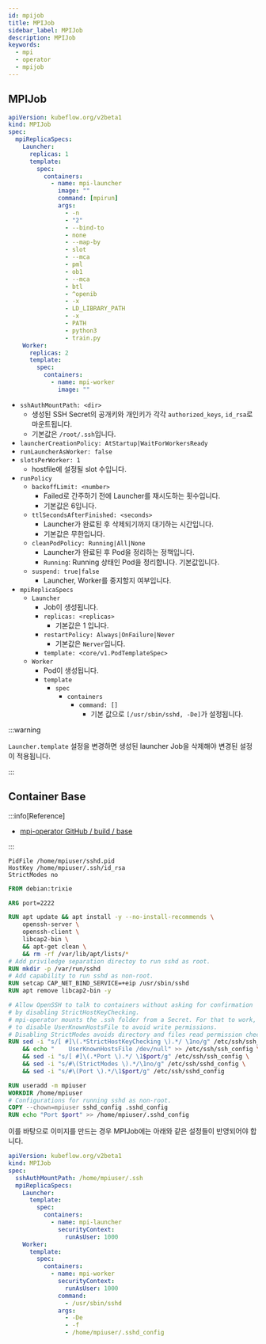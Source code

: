 ```yaml
---
id: mpijob
title: MPIJob
sidebar_label: MPIJob
description: MPIJob
keywords:
  - mpi
  - operator
  - mpijob
---
```


## MPIJob

```yaml
apiVersion: kubeflow.org/v2beta1
kind: MPIJob
spec:
  mpiReplicaSpecs:
    Launcher:
      replicas: 1
      template:
        spec:
          containers:
            - name: mpi-launcher
              image: ""
              command: [mpirun]
              args:
                - -n
                - "2"
                - --bind-to
                - none
                - --map-by
                - slot
                - --mca
                - pml
                - ob1
                - --mca
                - btl
                - ^openib
                - -x
                - LD_LIBRARY_PATH
                - -x
                - PATH
                - python3
                - train.py
    Worker:
      replicas: 2
      template:
        spec:
          containers:
            - name: mpi-worker
              image: ""
```

- `sshAuthMountPath: <dir>`
  - 생성된 SSH Secret의 공개키와 개인키가 각각 `authorized_keys`, `id_rsa`로 마운트됩니다.
  - 기본값은 `/root/.ssh`입니다.
- `launcherCreationPolicy: AtStartup|WaitForWorkersReady`
- `runLauncherAsWorker: false`
- `slotsPerWorker: 1`
  - hostfile에 설정될 slot 수입니다.
- `runPolicy`
  - `backoffLimit: <number>`
    - Failed로 간주하기 전에 Launcher를 재시도하는 횟수입니다.
    - 기본값은 6입니다.
  - `ttlSecondsAfterFinished: <seconds>`
    - Launcher가 완료된 후 삭제되기까지 대기하는 시간입니다.
    - 기본값은 무한입니다.
  - `cleanPodPolicy: Running|All|None`
    - Launcher가 완료된 후 Pod을 정리하는 정책입니다.
    - `Running`: Running 상태인 Pod을 정리합니다. 기본값입니다.
  - `suspend: true|false`
    - Launcher, Worker를 중지할지 여부입니다.
- `mpiReplicaSpecs`
  - `Launcher`
    - Job이 생성됩니다.
    - `replicas: <replicas>`
      - 기본값은 1 입니다.
    - `restartPolicy: Always|OnFailure|Never`
      - 기본값은 `Nerver`입니다.
    - `template: <core/v1.PodTemplateSpec>`
  - `Worker`
    - Pod이 생성됩니다.
    - `template`
      - `spec`
        - `containers`
          - `command: []`
            - 기본 값으로 `[/usr/sbin/sshd, -De]`가 설정됩니다.

:::warning

`Launcher.template` 설정을 변경하면 생성된 launcher Job을 삭제해야 변경된 설정이 적용됩니다.

:::

## Container Base

:::info[Reference]

- [mpi-operator GitHub / build / base ](https://github.com/kubeflow/mpi-operator/tree/master/build/base)

:::

```shell title="build/base/sshd_config"
PidFile /home/mpiuser/sshd.pid
HostKey /home/mpiuser/.ssh/id_rsa
StrictModes no
```

```dockerfile title="build/base/Dockerfile"
FROM debian:trixie

ARG port=2222

RUN apt update && apt install -y --no-install-recommends \
    openssh-server \
    openssh-client \
    libcap2-bin \
    && apt-get clean \
    && rm -rf /var/lib/apt/lists/*
# Add priviledge separation directoy to run sshd as root.
RUN mkdir -p /var/run/sshd
# Add capability to run sshd as non-root.
RUN setcap CAP_NET_BIND_SERVICE=+eip /usr/sbin/sshd
RUN apt remove libcap2-bin -y

# Allow OpenSSH to talk to containers without asking for confirmation
# by disabling StrictHostKeyChecking.
# mpi-operator mounts the .ssh folder from a Secret. For that to work, we need
# to disable UserKnownHostsFile to avoid write permissions.
# Disabling StrictModes avoids directory and files read permission checks.
RUN sed -i "s/[ #]\(.*StrictHostKeyChecking \).*/ \1no/g" /etc/ssh/ssh_config \
    && echo "    UserKnownHostsFile /dev/null" >> /etc/ssh/ssh_config \
    && sed -i "s/[ #]\(.*Port \).*/ \1$port/g" /etc/ssh/ssh_config \
    && sed -i "s/#\(StrictModes \).*/\1no/g" /etc/ssh/sshd_config \
    && sed -i "s/#\(Port \).*/\1$port/g" /etc/ssh/sshd_config

RUN useradd -m mpiuser
WORKDIR /home/mpiuser
# Configurations for running sshd as non-root.
COPY --chown=mpiuser sshd_config .sshd_config
RUN echo "Port $port" >> /home/mpiuser/.sshd_config
```

이를 바탕으로 이미지를 만드는 경우 MPIJob에는 아래와 같은 설정들이 반영되어야 합니다.

```yaml
apiVersion: kubeflow.org/v2beta1
kind: MPIJob
spec:
  sshAuthMountPath: /home/mpiuser/.ssh
  mpiReplicaSpecs:
    Launcher:
      template:
        spec:
          containers:
            - name: mpi-launcher
              securityContext:
                runAsUser: 1000
    Worker:
      template:
        spec:
          containers:
            - name: mpi-worker
              securityContext:
                runAsUser: 1000
              command:
                - /usr/sbin/sshd
              args:
                - -De
                - -f
                - /home/mpiuser/.sshd_config
```
